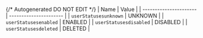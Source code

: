 {/* Autogenerated DO NOT EDIT  */}
| Name                   | Value                  |
| ---------------------- | ---------------------- |
| `userStatusesunknown`  | UNKNOWN                |
| `userStatusesenabled`  | ENABLED                |
| `userStatusesdisabled` | DISABLED               |
| `userStatusesdeleted`  | DELETED                |